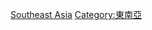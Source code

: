 {{Commonscat|Countries in Southeast Asia}}

[[Category:亞洲國家|Southeast Asia]]
[[Category:東南亞|Category:東南亞]]